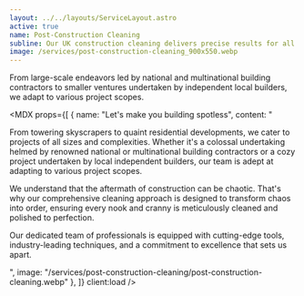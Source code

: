 ```yaml
---
layout: ../../layouts/ServiceLayout.astro
active: true
name: Post-Construction Cleaning
subline: Our UK construction cleaning delivers precise results for all projects, from major national contracts to small local builds, tailored to every scope.
image: /services/post-construction-cleaning_900x550.webp
---
```



From large-scale endeavors led by national and multinational building contractors to smaller ventures undertaken by independent local builders, we adapt to various project scopes.

<MDX props={[
  {
    name: "Let's make you building spotless",
    content: "<p>From towering skyscrapers to quaint residential developments, we cater to projects of all sizes and complexities. Whether it's a colossal undertaking helmed by renowned national or multinational building contractors or a cozy project undertaken by local independent builders, our team is adept at adapting to various project scopes.</p><p>We understand that the aftermath of construction can be chaotic. That's why our comprehensive cleaning approach is designed to transform chaos into order, ensuring every nook and cranny is meticulously cleaned and polished to perfection.</p><p>Our dedicated team of professionals is equipped with cutting-edge tools, industry-leading techniques, and a commitment to excellence that sets us apart.</p>",
    image: "/services/post-construction-cleaning/post-construction-cleaning.webp"
  },
]} client:load />